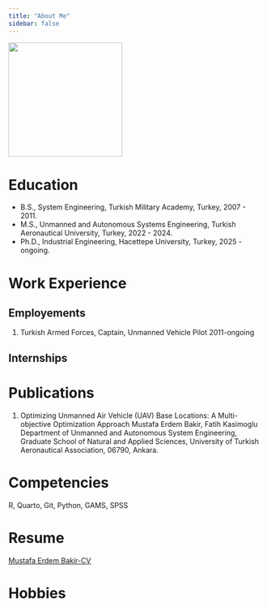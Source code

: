 ```yaml
---
title: "About Me"
sidebar: false 
---
```


![](images/vesikalık.jpeg){fig-align="center" width="225"}

# Education

-   B.S., System Engineering, Turkish Military Academy, Turkey, 2007 - 2011.
-   M.S., Unmanned and Autonomous Systems Engineering, Turkish Aeronautical University, Turkey, 2022 - 2024.
-   Ph.D., Industrial Engineering, Hacettepe University, Turkey, 2025 - ongoing.

# Work Experience

## Employements

1.  Turkish Armed Forces, Captain, Unmanned Vehicle Pilot 2011-ongoing

## Internships

# Publications

1.  Optimizing Unmanned Air Vehicle (UAV) Base Locations: A Multi-objective Optimization Approach Mustafa Erdem Bakir, Fatih Kasimoglu Department of Unmanned and Autonomous System Engineering, Graduate School of Natural and Applied Sciences, University of Turkish Aeronautical Association, 06790, Ankara.

# Competencies

R, Quarto, Git, Python, GAMS, SPSS

# Resume

[Mustafa Erdem Bakir-CV](docs/Mustafa_Erdem_Bakir_CV.pdf)

# Hobbies
